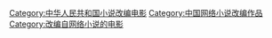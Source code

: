[[Category:中华人民共和国小说改编电影|Category:中华人民共和国小说改编电影]]
[[Category:中国网络小说改编作品|Category:中国网络小说改编作品]]
[[Category:改编自网络小说的电影|Category:改编自网络小说的电影]]